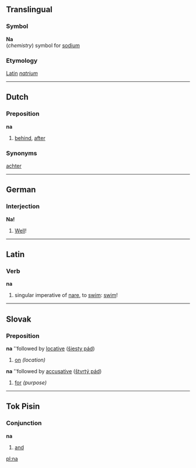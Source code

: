 ==Translingual==
===Symbol===
'''Na'''<br>(''chemistry'') symbol for [[sodium]]

===Etymology===
[[Latin]] ''[[natrium]]''

----
==Dutch==
===Preposition===
'''na'''

#[[behind]], [[after]]

===Synonyms===
[[achter]]

----
==German==
===Interjection===
'''Na!'''
# [[Well]]!
----
==Latin==
===Verb===
'''na'''

#singular imperative of [[nare]], to [[swim]]: [[swim]]!
----
== Slovak ==
===Preposition===
'''na''' ''followed by [[locative]] ([[šiesty pád]])
# [[on]] ''(location)''
'''na''' ''followed by [[accusative]] ([[štvrtý pád]])
# [[for]] ''(purpose)''

----
==Tok Pisin==
===Conjunction===
'''na'''
# [[and]]

[[pl:na]]